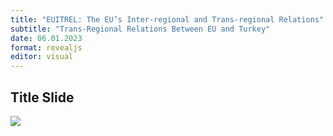 ```yaml
---
title: "EUITREL: The EU’s Inter-regional and Trans-regional Relations"
subtitle: "Trans-Regional Relations Between EU and Turkey"
date: 06.01.2023
format: revealjs
editor: visual
---
```


## Title Slide

![](/lecture/images/2022-2023%20Spring/HM%2013.png)
